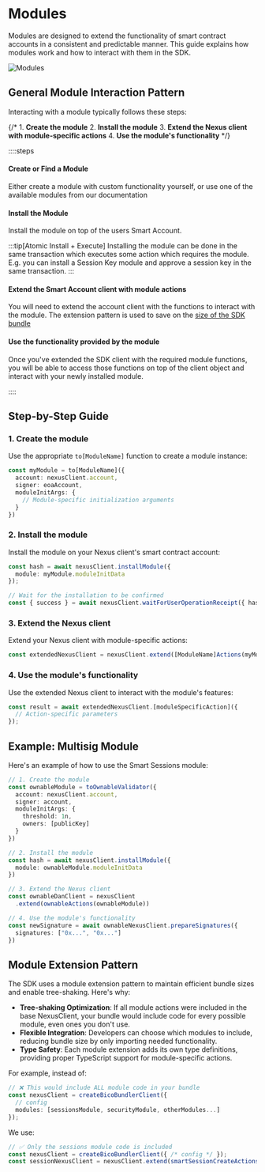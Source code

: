 # Modules

Modules are designed to extend the functionality of smart contract accounts in a consistent and predictable manner. This guide explains how modules work and how to interact with them in the SDK.

![Modules](https://i.imgur.com/hoOeSXS.png)

## General Module Interaction Pattern

Interacting with a module typically follows these steps:

{/* 1. **Create the module**
2. **Install the module**
3. **Extend the Nexus client with module-specific actions**
4. **Use the module's functionality** */}

::::steps
#### Create or Find a Module
Either create a module with custom functionality yourself, or use one of the available modules
from our documentation

#### Install the Module
Install the module on top of the users Smart Account. 

:::tip[Atomic Install + Execute]
Installing the module can be done in the same transaction which executes some action
which requires the module. E.g. you can install a Session Key module and approve a 
session key in the same transaction.
:::

#### Extend the Smart Account client with module actions 
You will need to extend the account client with the functions to interact 
with the module. The extension pattern is used to save on the [size of the 
SDK bundle](#module-extension-pattern)

#### Use the functionality provided by the module
Once you've extended the SDK client with the required module functions, you 
will be able to access those functions on top of the client object and interact
with your newly installed module. 

::::

## Step-by-Step Guide

### 1. Create the module

Use the appropriate `to[ModuleName]` function to create a module instance:

```typescript
const myModule = to[ModuleName]({
  account: nexusClient.account,
  signer: eoaAccount,
  moduleInitArgs: {
    // Module-specific initialization arguments
  }
})
```

### 2. Install the module

Install the module on your Nexus client's smart contract account:

```typescript
const hash = await nexusClient.installModule({
  module: myModule.moduleInitData
});

// Wait for the installation to be confirmed
const { success } = await nexusClient.waitForUserOperationReceipt({ hash });
```

### 3. Extend the Nexus client

Extend your Nexus client with module-specific actions:

```typescript
const extendedNexusClient = nexusClient.extend([ModuleName]Actions(myModule));
```

### 4. Use the module's functionality

Use the extended Nexus client to interact with the module's features:

```typescript
const result = await extendedNexusClient.[moduleSpecificAction]({
  // Action-specific parameters
});
```

## Example: Multisig Module

Here's an example of how to use the Smart Sessions module:

```typescript
// 1. Create the module
const ownableModule = toOwnableValidator({
  account: nexusClient.account,
  signer: account,
  moduleInitArgs: {
    threshold: 1n,
    owners: [publicKey]
  }
})

// 2. Install the module
const hash = await nexusClient.installModule({
  module: ownableModule.moduleInitData
})

// 3. Extend the Nexus client
const ownableDanClient = nexusClient
  .extend(ownableActions(ownableModule))

// 4. Use the module's functionality
const newSignature = await ownableNexusClient.prepareSignatures({
  signatures: ["0x...", "0x..."]
})
```

## Module Extension Pattern

The SDK uses a module extension pattern to maintain efficient bundle sizes and enable tree-shaking. Here's why:

- **Tree-shaking Optimization**: If all module actions were included in the base NexusClient, your bundle would include code for every possible module, even ones you don't use.
- **Flexible Integration**: Developers can choose which modules to include, reducing bundle size by only importing needed functionality.
- **Type Safety**: Each module extension adds its own type definitions, providing proper TypeScript support for module-specific actions.

For example, instead of:
```typescript
// ❌ This would include ALL module code in your bundle
const nexusClient = createBicoBundlerClient({
  // config
  modules: [sessionsModule, securityModule, otherModules...]
});
```

We use:
```typescript
// ✅ Only the sessions module code is included
const nexusClient = createBicoBundlerClient({ /* config */ });
const sessionNexusClient = nexusClient.extend(smartSessionCreateActions(sessionsModule));
```

